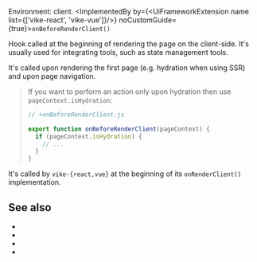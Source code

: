 
Environment: client.
<ImplementedBy by={<UiFrameworkExtension name list={['vike-react', 'vike-vue']}/>} noCustomGuide={true}>`onBeforeRenderClient()`</ImplementedBy>

Hook called at the beginning of rendering the page on the client-side. It's usually used for integrating tools, such as state management tools.

It's called upon rendering the first page (e.g. <Link href="/hydration">hydration</Link> when using <Link href="/ssr">SSR</Link>) and upon page navigation.

> If you want to perform an action only upon hydration then use <Link href="/pageContext#:~:text=pageContext.isHydration,-%3A">`pageContext.isHydration`</Link>:
>
> ```js
> // +onBeforeRenderClient.js
>
> export function onBeforeRenderClient(pageContext) {
>   if (pageContext.isHydration) {
>     // ...
>   }
> }
> ```

It's called by `vike-{react,vue}` at the beginning of its <Link href="/onRenderClient">`onRenderClient()`</Link> implementation.

## See also

- <Link href="/onAfterRenderClient"/>
- <Link href="/onRenderClient"/>
- <Link href="/onHydrationEnd" />
- <Link href="/hooks"/>
